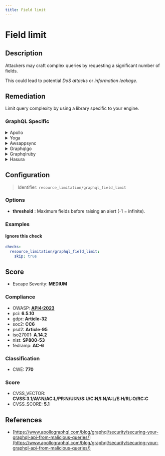 ```yaml
---
title: Field limit
---
```


# Field limit

## Description

Attackers may craft complex queries by requesting a significant number of fields.

This could lead to potential *DoS attacks* or *information leakage*.


## Remediation

Limit query complexity by using a library specific to your engine.



### GraphQL Specific

<details>
    <summary>Apollo</summary>

To address potential issues with the Apollo framework engine, ensure that all dependencies are up to date, utilize the built-in security features such as schema validation and rate limiting, and follow best practices for error handling and logging. Regularly review the Apollo documentation for any updates on security advisories and recommended practices.

</details>

<details>
    <summary>Yoga</summary>

To address issues within the Yoga framework engine, ensure that all components are updated to their latest versions to benefit from security patches and performance improvements. Regularly review the framework's documentation for best practices on security and efficiency. Additionally, consider implementing a thorough testing strategy that includes unit tests, integration tests, and end-to-end tests to catch potential problems early in the development cycle. Monitor the application's performance and error logs to quickly identify and resolve any issues that may arise.

</details>

<details>
    <summary>Awsappsync</summary>

To address limitations in the AWS AppSync framework, ensure that your GraphQL schema is designed to handle complexity and size within the service's constraints. Optimize resolvers by batching requests and using caching mechanisms to reduce the load on data sources. Implement pagination to manage large datasets and avoid exceeding field limits. Monitor and adjust the performance of your AppSync API with CloudWatch metrics and logs. If necessary, consider splitting your API into multiple smaller, more focused GraphQL endpoints to stay within the field limits and maintain efficient data retrieval.

</details>

<details>
    <summary>Graphqlgo</summary>

To mitigate potential security risks in the GraphQL Go framework engine, ensure that all queries are strictly validated against a schema, implement proper authentication and authorization checks, and use query complexity analysis to prevent denial-of-service attacks. Additionally, consider employing field-level permissions to restrict access to sensitive data and apply rate limiting to control the amount of resources a client can consume.

</details>

<details>
    <summary>Graphqlruby</summary>

In the GraphQL Ruby framework, to prevent potential issues with field limits, it is recommended to implement query complexity analysis to ensure that clients cannot request an excessive amount of data which could lead to performance problems. You can use the built-in analysis features to set a maximum complexity for your queries. Additionally, consider using the `max_depth` method to limit the depth of queries and avoid deeply nested queries that could impact the stability of your application.

</details>

<details>
    <summary>Hasura</summary>

To prevent issues related to field limits in the Hasura framework engine, ensure that you define appropriate permissions and access control lists for your GraphQL schema. Use Hasura's built-in mechanisms to set maximum query depths and complexity scores, which can help in preventing resource exhaustion caused by excessively large or deeply nested queries. Additionally, consider implementing custom business logic in your backend to validate and limit the number of fields that can be queried at once, if necessary. Regularly review your schema and optimize it to handle the expected query loads efficiently.

</details>

## Configuration

> Identifier: `resource_limitation/graphql_field_limit`

### Options

- **threshold** : Maximum fields before raising an alert (-1 = infinite).




### Examples



#### Ignore this check

```yaml
checks:
  resource_limitation/graphql_field_limit:
    skip: true
```




## Score

- Escape Severity: **<span className="medium-severity">MEDIUM</span>**

### Compliance

- OWASP: **[API4:2023](https://github.com/OWASP/API-Security/blob/master/editions/2023/en/0xa4-unrestricted-resource-consumption.md)**
- pci: **6.5.10**
- gdpr: **Article-32**
- soc2: **CC6**
- psd2: **Article-95**
- iso27001: **A.14.2**
- nist: **SP800-53**
- fedramp: **AC-6**

### Classification

- CWE: **770**




### Score

- CVSS_VECTOR: **CVSS:3.1/AV:N/AC:L/PR:N/UI:N/S:U/C:N/I:N/A:L/E:H/RL:O/RC:C**
- CVSS_SCORE: **5.1**

## References

- [https://www.apollographql.com/blog/graphql/security/securing-your-graphql-api-from-malicious-queries/](https://www.apollographql.com/blog/graphql/security/securing-your-graphql-api-from-malicious-queries/)
  